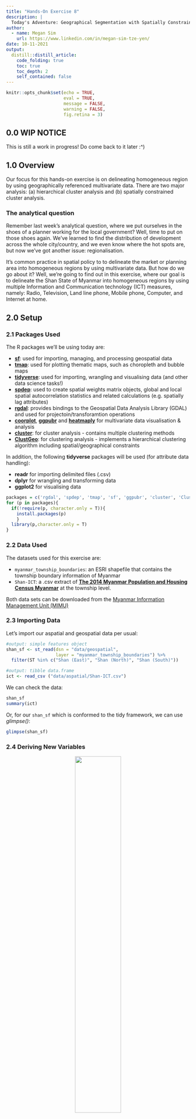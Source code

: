 ```yaml
---
title: "Hands-On Exercise 8"
description: |
  Today's Adventure: Geographical Segmentation with Spatially Constrained Clustering Techniques! We'll learn how to perform both geographical segmentation and cluster analysis - as well as to visusalise those results `r emo::ji("flexed_biceps")` 
author:
  - name: Megan Sim
    url: https://www.linkedin.com/in/megan-sim-tze-yen/
date: 10-11-2021
output:
  distill::distill_article:
    code_folding: true
    toc: true
    toc_depth: 2
    self_contained: false
---
```



```r
knitr::opts_chunk$set(echo = TRUE, 
                      eval = TRUE,
                      message = FALSE,
                      warning = FALSE,
                      fig.retina = 3)
```

## 0.0 WIP NOTICE
This is still a work in progress! Do come back to it later :^)

## 1.0 Overview

Our focus for this hands-on exercise is on delineating homogeneous region by using geographically referenced multivariate data. There are two major analysis: (a) hierarchical cluster analysis and (b) spatially constrained cluster analysis.

### The analytical question 

Remember last week's analytical question, where we put ourselves in the shoes of a planner working for the local government? Well, time to put on those shoes again. We've learned to find the distribution of development across the whole city/country, and we even know where the hot spots are, but now we've got another issue: regionalisation.

It's common practice in spatial policy to to delineate the market or planning area into homogeneous regions by using multivariate data. But how do we go about it? Well, we're going to find out in this exercise, where our goal is to delineate the Shan State of Myanmar into homogeneous regions by using multiple Information and Communication technology (ICT) measures, namely: Radio, Television, Land line phone, Mobile phone, Computer, and Internet at home.  

## 2.0 Setup

### 2.1 Packages Used

The R packages we'll be using today are:

- [**sf**](https://cran.r-project.org/web/packages/sf/index.html): used for importing, managing, and processing geospatial data
- [**tmap**](https://cran.r-project.org/web/packages/tmap/index.html): used for plotting thematic maps, such as choropleth and bubble maps
- [**tidyverse**](https://www.tidyverse.org/): used for importing, wrangling and visualising data (and other data science tasks!)
- [**spdep**](https://cran.r-project.org/web/packages/spdep/index.html): used to create spatial weights matrix objects, global and local spatial autocorrelation statistics and related calculations (e.g. spatially lag attributes)
- [**rgdal**](https://cran.r-project.org/web/packages/rgdal/index.html): provides bindings to the Geospatial Data Analysis Library (GDAL) and used for projectoin/transforamtion operations
- [**coorplot**](https://cran.r-project.org/web/packages/corrplot/vignettes/corrplot-intro.html), [**ggpubr**](https://cran.r-project.org/web/packages/ggpubr/index.html) and [**heatmaply**](https://cran.r-project.org/web/packages/heatmaply/index.html) for multivariate data visualisation & analysis
- [**cluster**](https://cran.r-project.org/web/packages/cluster/): for cluster analysis - contains multiple clustering methods
- [**ClustGeo**](https://cran.r-project.org/web/packages/ClustGeo/vignettes/intro_ClustGeo.html): for clustering analysis - implements a hierarchical clustering algorithm including spatial/geographical constraints

In addition, the following **tidyverse** packages will be used (for attribute data handling):

- **readr** for importing delimited files (.csv)
- **dplyr** for wrangling and transforming data
- **ggplot2** for visualising data

```r
packages = c('rgdal', 'spdep', 'tmap', 'sf', 'ggpubr', 'cluster', 'ClustGeo', 'factoextra', 'NbClust', 'heatmaply', 'corrplot', 'psych', 'tidyverse')
for (p in packages){
  if(!require(p, character.only = T)){
    install.packages(p)
    }
  library(p,character.only = T)
}
```

### 2.2 Data Used
The datasets used for this exercise are:

- `myanmar_township_boundaries`: an ESRI shapefile that contains the township boundary information of Myanmar
- `Shan-ICT`: a .csv extract of [**The 2014 Myanmar Population and Housing Census Myanmar**](https://myanmar.unfpa.org/en/publications/2014-population-and-housing-census-myanmar-data-sheet) at the township level.

Both data sets can be downloaded from the [Myanmar Information Management Unit (MIMU)](http://themimu.info/) 

### 2.3 Importing Data
Let's import our aspatial and geospatial data per usual:

```r
#output: simple features object
shan_sf <- st_read(dsn = "data/geospatial", 
                   layer = "myanmar_township_boundaries") %>%
  filter(ST %in% c("Shan (East)", "Shan (North)", "Shan (South)"))

#output: tibble data.frame
ict <- read_csv ("data/aspatial/Shan-ICT.csv")
```

We can check the data:

```r
shan_sf
summary(ict)
```

Or, for our `shan_sf` which is conformed to the tidy framework, we can use *glimpse()*:

```r
glimpse(shan_sf)
```

### 2.4 Deriving New Variables

<center>
![](https://imgs.xkcd.com/comics/heatmap.png){width=50%}
</center>

Still remember this comic from our [In-Class Exercise 03](https://is415-msty.netlify.app/posts/2021-09-02-in-class-exercise-3/)? As our friends at xkcd put it, the population is not evenly distributed across the map. As such, counting-based map distributions maps roughly start representing the population instead of our topic of interest. In other words, in context of our data, townships with relatively higher total number of households will also have a higher number of households who own radios, TVs, etc. You can refer to the choropleth map comparison in section 3.2 below for an illustration of this point. 

Anyways, absolute values are obviously biased towards the underlying total number of households, which isn't what we want! `r emo::ji("pensive_face")` Since we can't use the absolute values, what should we do? 

Never fear! We'll derive the penetration rate of each ICT variable and use that instead:

```r
ict_derived <- ict %>%
  mutate(`RADIO_PR` = `Radio`/`Total households`*1000) %>%
  mutate(`TV_PR` = `Television`/`Total households`*1000) %>%
  mutate(`LLPHONE_PR` = `Land line phone`/`Total households`*1000) %>%
  mutate(`MPHONE_PR` = `Mobile phone`/`Total households`*1000) %>%
  mutate(`COMPUTER_PR` = `Computer`/`Total households`*1000) %>%
  mutate(`INTERNET_PR` = `Internet at home`/`Total households`*1000) %>%
  rename(`DT_PCODE` =`District Pcode`,`DT`=`District Name`,
         `TS_PCODE`=`Township Pcode`, `TS`=`Township Name`,
         `TT_HOUSEHOLDS`=`Total households`,
         `RADIO`=`Radio`, `TV`=`Television`, 
         `LLPHONE`=`Land line phone`, `MPHONE`=`Mobile phone`,
         `COMPUTER`=`Computer`, `INTERNET`=`Internet at home`) 
```

Let's review the summary statistics of the newly derived penetration rates:

```r
summary(ict_derived)
```

Six new fields have been added into the data.frame: `RADIO_PR`, `TV_PR`, `LLPHONE_PR`, `MPHONE_PR`, `COMPUTER_PR`, and `INTERNET_PR`.

### 2.5 Data Preparation

Let's perform a relational join to update the attribute data of `shan_sf` (geospatial) with the attribute fields of our `ict_dervied` data.frame object (aspatial). We'll do this with *left_join()*:

```r
#output: the data fields from ict_derived are now updated into the data frame of shan_sf
shan_sf <- left_join(shan_sf, 
                     ict_derived, 
                     by=c("TS_PCODE"="TS_PCODE"))
```

## 3.0 Exploratory Data Analysis (EDA)

### 3.1 EDA using statistical graphics

Let's conduct EDA to find the distribution of variables. One great visualisation method is to use a histogram, which easily identifies the overall distribution/skewness of the data values (i.e. left skew, right skew or normal distribution). We'll use `RADIO`:

```r
ggplot(data=ict_derived, 
       aes(x=`RADIO`)) +
  geom_histogram(bins=20, 
                 color="black", 
                 fill="light blue")
```

Meanwhile, if we'd like to detect outliers, we should look to boxplot:

```r
ggplot(data=ict_derived, 
       aes(x=`RADIO`)) +
  geom_boxplot(color="black", 
               fill="light blue")
```

Let's also plot the distribution of the newly derived variables. We'll use `RADIO_PR`:

```r
ggplot(data=ict_derived, 
       aes(x=`RADIO_PR`)) +
  geom_histogram(bins=20, 
                 color="black", 
                 fill="light blue")
```

```r
ggplot(data=ict_derived, 
       aes(x=`RADIO_PR`)) +
  geom_boxplot(color="black", 
               fill="light blue")
```

As we can see, the histogram for our original variable `RADIO` is right-skewed, with extremely far-out outliers (over six times the amount at 50th perenctile!) which means an extensive range. On the flip side, `RADIO_PR` has a relatively normal distribution that is slightly right-skewed, and its range is far more contained. Also notice the difference in the range of the 25th-to-50th percentile, and 50th-to-75th percentile for both: `RADIO` has the latter being significantly longer in range than the former, while `RADIO_PR` has them around the same length.

Let's use multiple histograms to reveal the distribution of the selected variables in the *ict_derived* data.frame:

```r
radio <- ggplot(data=ict_derived, 
             aes(x= `RADIO_PR`)) +
  geom_histogram(bins=20, 
                 color="black", 
                 fill="light blue")
tv <- ggplot(data=ict_derived, 
             aes(x= `TV_PR`)) +
  geom_histogram(bins=20, 
                 color="black", 
                 fill="light blue")
llphone <- ggplot(data=ict_derived, 
             aes(x= `LLPHONE_PR`)) +
  geom_histogram(bins=20, 
                 color="black", 
                 fill="light blue")
mphone <- ggplot(data=ict_derived, 
             aes(x= `MPHONE_PR`)) +
  geom_histogram(bins=20, 
                 color="black", 
                 fill="light blue")
computer <- ggplot(data=ict_derived, 
             aes(x= `COMPUTER_PR`)) +
  geom_histogram(bins=20, 
                 color="black", 
                 fill="light blue")
internet <- ggplot(data=ict_derived, 
             aes(x= `INTERNET_PR`)) +
  geom_histogram(bins=20, 
                 color="black", 
                 fill="light blue")
ggarrange(radio, tv, llphone, mphone, computer, internet, ncol = 3, nrow = 2)
```

Introducing the [*ggarange()*](https://rpkgs.datanovia.com/ggpubr/reference/ggarrange.html) function of the [**ggpubr**](https://rpkgs.datanovia.com/ggpubr/index.html) package! It's used to group the histograms together.

### 3.2 EDA using choropleth map

Let's use a choropleth map to have a look at the distribution of the Radio penetration rate of Shan State (at township level):

```r
qtm(shan_sf, "RADIO_PR")
```

Now, let's compare `RADIO` to `RADIO_PR`. We'll start by looking at the dsitribution of total number of households and number of radios:

In fact, let's illustrate that point:

```r
TT_HOUSEHOLDS.map <- tm_shape(shan_sf) + 
  tm_fill(col = "TT_HOUSEHOLDS",
          n = 5,
          style = "jenks", 
          title = "Total households") + 
  tm_borders(alpha = 0.5) 
RADIO.map <- tm_shape(shan_sf) + 
  tm_fill(col = "RADIO",
          n = 5,
          style = "jenks",
          title = "Number Radio ") + 
  tm_borders(alpha = 0.5) 
tmap_arrange(TT_HOUSEHOLDS.map, RADIO.map,
             asp=NA, ncol=2)
```

Notice that townships with relatively larger number of households also have a relatively higher number of radio ownership. Now, let's look at the distribution of total number of households and Radio penetration rate:

```r
tm_shape(shan_sf) +
    tm_polygons(c("TT_HOUSEHOLDS", "RADIO_PR"),
                style="jenks") +
    tm_facets(sync = TRUE, ncol = 2) +
  tm_legend(legend.position = c("right", "bottom"))+
  tm_layout(outer.margins=0, asp=0)
```

There's a marked difference between that `RADIO` choropleth map and the `RADIO_PR` one: instead of having high densities of radio ownership in the same areas with high levels of households (mostly in the Central areas of the map), we see the more representative penetration rate (where the highest density is in the extremities of the map, one in the North, one in the West and one in the East).

### 3.3 Correlation Analysis

Before we perform cluster analysis, we need to perform correlation analysis so as to ensure that the cluster variables are not highly correlated. "Why?" Well - each variable gets a different weight in cluster analysis. But if you have two variables that are highly correlated (aka collinear) - the concept they represent is effectively similar, and that concept gets twice the weight as other variables since it has two contributor variables. Our solution would hence be skewed towards that concept, which is undesirable. You can read more about it on [this article](https://www.greenbook.org/marketing-research/cluster-analysis).

<center>
![](images/recommended_reading.png){width-90%}
</center>

We'll use use [*corrplot.mixed()*](https://cran.r-project.org/web/packages/corrplot/corrplot.pdf) function of the [**corrplot**](https://cran.r-project.org/web/packages/corrplot/vignettes/corrplot-intro.html) package to visualise and analyse the correlation of the input variables.

```r
cluster_vars.cor = cor(ict_derived[,12:17])
corrplot.mixed(cluster_vars.cor,
         lower = "ellipse", 
               upper = "number",
               tl.pos = "lt",
               diag = "l",
               tl.col = "black")
```

The correlation plot above shows that `COMPUTER_PR` and `INTERNET_PR` are highly correlated, which makes sense considering that a good portion of internet users access it through desktops and laptops. Knowing this, we should only use one of them in the cluster analysis instead of both.

##  4.0 Hierarchy Cluster Analysis

### 4.1 Extrating clustering variables

Firstly, we'll extract the clustering variables from the `shan_sf`:

```r
cluster_vars <- shan_sf %>%
  st_set_geometry(NULL) %>%
  select("TS.x", "RADIO_PR", "TV_PR", "LLPHONE_PR", "MPHONE_PR", "COMPUTER_PR")
head(cluster_vars,10)
```

Note that the final clustering variables list does not include variable `INTERNET_PR` - as we've found from our 3.3 Correlation Analysis, it's highly correlated with the variable `COMPUTER_PR`, so we're using the latter only.

Next, we need to change the rows by township name instead of row number: 

```r
row.names(cluster_vars) <- cluster_vars$"TS.x"
head(cluster_vars,10)
```

Success! The row number has been replaced into the township name.

From there, let's delete the TS.x field:

```r
shan_ict <- select(cluster_vars, c(2:6))
head(shan_ict, 10)
```

### 4.2 Data Standardisation

When multiple variables are used, we'd normally see a difference in the range of their values. However, our analysis will tend to be biased to variables with larger values. To illustrate this point...

Imagine that we're trying to determine a person's level of wealth, and we have the variables "money in their wallet" and "number of houses they own".

<center>
![](images/personA_personB.png){width=80%}
</center>

Person A: has \$100 in their wallet, owns 5 houses. Person B has \$10,000 in their wallet, owns 1 house. 

As humans, our first thought might be "how does Person A afford 5 houses!?" - we *know* that having more houses is a better indicator wealth than cash. But our analysis only looks at the difference - "a difference of 9,900 is more significant than a difference of 4" - and then assign a greater weight to "money in their wallet". 

As such, to prevent such a case from happening, we'll need to standardise the input variables.

#### 4.2.1 Min-Max standardisation

We'll use *normalize()* of the [*heatmaply*](https://cran.r-project.org/web/packages/heatmaply/index.html) package to standardise using the Min-Max method, and display the summary statistics with *summary()*.

```r
shan_ict.std <- normalize(shan_ict)
summary(shan_ict.std)
```

Note that the values range of the Min-max standardised clustering variables are 0-1 now. 

#### 4.2.2 Z-score standardisation

For Z-score standardisation, we assume all variables come from some normal distribution. If we know otherwise, it should not be used. We'll use [*scale()*](https://www.rdocumentation.org/packages/base/versions/3.6.2/topics/scale) of Base R to perform Z-score standardisation. We'll also use [*describe()*](https://www.rdocumentation.org/packages/Hmisc/versions/4.4-0/topics/describe) of [**psych**]( https://cran.r-project.org/web/packages/psych/index.html) package instead of *summary()* since it provides the standard deviation.

```r
shan_ict.z <- scale(shan_ict)
describe(shan_ict.z)
```

Note that the mean and standard deviation of the Z-score standardised clustering variables are 0 and 1 respectively.

#### 4.2.3 Visualising the standardised clustering variables

Other than reviewing the summary statistics of the standardised clustering variables, let's visualise their distribution graphical as well!

```r
r <- ggplot(data=ict_derived, 
             aes(x= `RADIO_PR`)) +
  geom_histogram(bins=20, 
                 color="black", 
                 fill="light blue")
shan_ict_s_df <- as.data.frame(shan_ict.std)
s <- ggplot(data=shan_ict_s_df, 
       aes(x=`RADIO_PR`)) +
  geom_histogram(bins=20, 
                 color="black", 
                 fill="light blue") +
  ggtitle("Min-Max Standardisation")
shan_ict_z_df <- as.data.frame(shan_ict.z)
z <- ggplot(data=shan_ict_z_df, 
       aes(x=`RADIO_PR`)) +
  geom_histogram(bins=20, 
                 color="black", 
                 fill="light blue") +
  ggtitle("Z-score Standardisation")
ggarrange(r, s, z,
          ncol = 3,
          nrow = 1)
```

Did you notice? `r emo::ji("light_bulb")` The overall distribution of the clustering variables will change after the data standardisation. However, **take note** that we should **NOT** perform data standardisation if the values range of the clustering variables isn't very large.  

### 4.3 Computing proximity matrix

Let's compute the proximity matrix by using [*dist()*](https://stat.ethz.ch/R-manual/R-devel/library/stats/html/dist.html) of R. *dist()* supports six distance proximity calculations:

- euclidean
- maximum
- manhattan
- canberra
- binary
- minkowski

*The default is euclidean proximity matrix.*

Here, we'll compute the proximity matrix using *euclidean* method:

```r
proxmat <- dist(shan_ict, method = 'euclidean')
```

Let's inspect the content of `proxmat`:

```r
proxmat
```

### 4.4 Computing hierarchical clustering

While there are several packages which provide hierarchical clustering functions, in this exercise, we'll be introducing the [*hclust()*](https://stat.ethz.ch/R-manual/R-devel/library/stats/html/hclust.html) function of R stats. It employs the agglomeration method to compute the cluster, and supports 8 clustering algorithms: ward.D, ward.D2, single, complete, average(UPGMA), mcquitty(WPGMA), median(WPGMC) and centroid(UPGMC).

We'll try the ward.D method for our hierarchcial cluster analysis:

```r
# output: hclust class object which describes the tree produced by the clustering process
hclust_ward <- hclust(proxmat, method = 'ward.D')
```

We can then *plot()* the tree:

```r
plot(hclust_ward, cex = 0.6)
```

### 4.5 Selecting the optimal clustering algorithm

One of the main challenges of hierarchical clustering is how to identify stronger clustering structures. To address this, we use the [*agnes()*](https://www.rdocumentation.org/packages/cluster/versions/2.1.0/topics/agnes) function of the [**cluster**](https://cran.r-project.org/web/packages/cluster/) package. It functions like *hclust* but with the added benefit of the agglomerative coefficient, which measures the amount of clustering structure found, with Values closer to 1 suggesting a strong clustering structure.

Let's compute the agglomerative coefficients of all hierarchical clustering algorithms to see which ones has the strongest clsutering structure!

```r
m <- c( "average", "single", "complete", "ward")
names(m) <- c( "average", "single", "complete", "ward")
ac <- function(x) {
  agnes(shan_ict, method = x)$ac
}
map_dbl(m, ac)
```

DING-DING-DING! We have a winner: Ward’s method provides the strongest clustering structure among the four methods assessed. Hence, only Ward's method will be used in the subsequent analysis.

### 4.6 Determining Optimal Clusters

Another technical challenge faced when performing clustering analysis is how to determine the optimal clusters to retain. There are [three](https://www.datanovia.com/en/lessons/determining-the-optimal-number-of-clusters-3-must-know-methods/) commonly used methods to determine the optimal clusters:

- [Elbow Method](https://en.wikipedia.org/wiki/Elbow_method_(clustering))
- [Average Silhouette Method](https://www.sciencedirect.com/science/article/pii/0377042787901257?via%3Dihub)
- [Gap Statistic Method](https://statweb.stanford.edu/~gwalther/gap)

For this exercise, we'll be using the gap statistic method.

#### Gap Statistic Method

The [**gap statistic**](http://www.web.stanford.edu/~hastie/Papers/gap.pdf) compares the total within intra-cluster variation for different values of k with their expected values under null reference distribution of the data. The estimate of the optimal clusters will be the value that maximizes the gap statistic. This also implies that the clustering structure is far away from the random uniform distribution of points.

To compute the gap statistic, we'll use the [*clusGap()*](https://www.rdocumentation.org/packages/cluster/versions/2.1.0/topics/clusGap) function of the [**cluster**](https://cran.r-project.org/web/packages/cluster/index.html) package. We'll also be using the the [*hcut*](https://rpkgs.datanovia.com/factoextra/reference/hcut.html) function from the [**factoextra**](https://rpkgs.datanovia.com/factoextra/index.html) package.  

```r
set.seed(12345)
gap_stat <- clusGap(shan_ict, 
                    FUN = hcut, 
                    nstart = 25, 
                    K.max = 10, 
                    B = 50)
print(gap_stat, method = "firstmax")
```

Next, we'll visualise the plot by using the [*fviz_gap_stat()*](https://rpkgs.datanovia.com/factoextra/reference/fviz_nbclust.html) function of [**factoextra**](https://rpkgs.datanovia.com/factoextra/index.html) package:

```r
fviz_gap_stat(gap_stat)
```

Hmm... as we can see, the recommended number of clusters to retain is 1. But that simply isn't logical - one cluster would mean that the whole map is one big cluster, which defeats the purpose of cluster analysis and segmentation `r emo::ji("worried_face")` 

Looking at the gap statistic graph, the 6-cluster gives the largest gap statistic  - so we'll pick that as our best choice.

### 4.7 Interpreting the dendrograms

What is a dendrogram? In a dendrogram, each leaf corresponds to one observation. As we move up the tree, observations that are similar to each other are combined into branches, which are themselves fused at a higher height.

The height of the fusion, provided on the vertical axis, indicates the (dis)similarity between two observations. The higher the height of the fusion, the less similar the observations are. Take note that conclusions about the proximity of two observations can be drawn only based on the height where branches containing those two observations first are fused. We **cannot** use the proximity of two observations along the horizontal axis as a criteria of their similarity.

Let's try plotting a dendrogram with a border around the selected clusters by using the [*rect.hclust()*](https://stat.ethz.ch/R-manual/R-devel/library/stats/html/rect.hclust.html) function of R stats:

```r
plot(hclust_ward, cex = 0.6)
rect.hclust(hclust_ward, 
            k = 6, 
            # specify border colours for rectangles
            border = 2:5)
```

### 4.8 Visually-driven hierarchical clustering analysis

In this section, we'll be building highly interactive or static cluster heatmaps with the [*heatmaply*](https://cran.r-project.org/web/packages/heatmaply/index.html) package.

#### 4.8.1 Transforming the data frame into a matrix

For heatmaps, our data has to be in a data matrix:

```r
shan_ict_mat <- data.matrix(shan_ict)
```

#### 4.8.2 Plotting interactive cluster heatmap using *heatmaply()*

Now, we'll use the [*heatmaply()*](https://talgalili.github.io/heatmaply/reference/heatmaply.html) function of the [heatmaply](https://talgalili.github.io/heatmaply/index.html) package to build an interactive cluster heatmap:

```r
heatmaply(normalize(shan_ict_mat),
          Colv=NA,
          dist_method = "euclidean",
          hclust_method = "ward.D",
          seriate = "OLO",
          colors = Blues,
          k_row = 6,
          margins = c(NA,200,60,NA),
          fontsize_row = 4,
          fontsize_col = 5,
          main="Geographic Segmentation of Shan State by ICT indicators",
          xlab = "ICT Indicators",
          ylab = "Townships of Shan State"
          )
```

### 4.9 Mapping the clusters formed

Using the [*cutree()*](https://stat.ethz.ch/R-manual/R-devel/library/stats/html/cutree.html) function of Base R, we'll derive 6-cluster model. 

```r
# outputs a list object
groups <- as.factor(cutree(hclust_ward, k=6))
```

Since our output is a list object, we'll need to append it back on `shan_sf` to visualise our clusters. Firstly, we'll convert `groups` into a matrix, then append it onto `shan_sf` with *cbind()*, and while we're at it - we'll rename the `as.matrix.groups` field as `CLUSTER`.

```r
shan_sf_cluster <- cbind(shan_sf, as.matrix(groups)) %>%
  rename(`CLUSTER`=`as.matrix.groups.`)
```

Next, let's have a quick plot of a choropleth map of the clusters formed:

```r
qtm(shan_sf_cluster, "CLUSTER")
```

As we can see from our choropleth map above, the clusters are very fragmented. The tends to be one of the major limitations when non-spatial clustering algorithm (in this case, hierarchical clustering) is used.

## 5.0 Spatially Constrained Clustering - SKATER approach

Well, now that we know what a non-spatial clustering algorithm is like, what about spatial clustering algorithms? In this section, we'll learn how derive spatially constrained cluster by using the [*skater()*](https://r-spatial.github.io/spdep/reference/skater.html) method of the [**spdep**](https://r-spatial.github.io/spdep/index.html) package.


### 5.1 Converting into SpatialPolygonsDataFrame

While our heatmaps needed a matrix format, our SKATER function only supports **sp** objects. As such, we'll  need to convert `shan_sf` into SpatialPolygonsDataFrame with the [*as_Spatial()*](https://r-spatial.github.io/sf/reference/coerce-methods.html) method:

```r
shan_sp <- as_Spatial(shan_sf)
```

### 5.2 Computing Neighbour List

Next, we'll use [poly2nd()](https://r-spatial.github.io/spdep/reference/poly2nb.html) to compute the neighbours list from polygon list:

```r
shan.nb <- poly2nb(shan_sp)
summary(shan.nb)
```

Now, let's get to plotting. Since we can now plot the community area boundaries as well,let's plot that graph on top of the map, like so:

```r
# sets boundaries
plot(shan_sp, 
     border=grey(.5))
# plot the neighbour list object
# coordinates applied to the original SpatialPolygonDataFrame to extract centroids
plot(shan.nb,  
     coordinates(shan_sp), 
     col="blue", 
     add=TRUE)
```

**NOTE**: if you plot the network first and then the boundaries, some of the areas will be clipped. This is because the plotting area is determined by the characteristics of the first plot. In this example, since the boundary map extends further than the graph, we should plot it first.

### 5.3 Computing minimum spanning tree

#### 5.3.1 Calculating edge costs

We'll use [*nbcosts()*](https://r-spatial.github.io/spdep/reference/nbcosts.html) of the **spdep** package to compute the cost of each edge aka the distance between nodes:

```r
lcosts <- nbcosts(shan.nb, shan_ict)
```

This is the notion of a generalised weight for a spatial weights matrix: for each observation, this gives the pairwise dissimilarity between its values on the five variables and the values for the neighbouring observation (from the neighbour list).

Next, let's  incorporate these costs into a weights object the same way we did in the calculation of inverse of distance weights: we'll convert it into a list weights object by specifying the just computed ***lcosts*** as the weights. We'll use [*nb2listw()*](https://r-spatial.github.io/spdep/reference/nb2listw.html), like so:.

```r
# style="B" to make sure that the cost values are not row-standardised
shan.w <- nb2listw(shan.nb, 
                   lcosts, 
                   style="B")
summary(shan.w)
```

#### 5.3.2 Computing minimum spanning tree

We'll compute the minimum spanning tree with [*mstree()*](https://r-spatial.github.io/spdep/reference/mstree.html):

```r
shan.mst <- mstree(shan.w)
```

After computing the MST, we can check its class and dimension:

```r
class(shan.mst)
dim(shan.mst)
```

"Wait a moment, why is the dimension 54 and not 55?" You might be wondering. Don't worry: this happens because the minimum spanning tree consists on n-1 edges (links) in order to traverse all the nodes.

Let's also display the content of `shan.mst`: 

```r
head(shan.mst)
```

Now that we have a rough overview of our MST, it's time to plot! Our goal is to see how the initial neighbour list is simplified to just one edge connecting each of the nodes, while passing through all the nodes. Like before, we'll plot it together with the township boundaries.

```r
plot(shan_sp, border=gray(.5))
plot.mst(shan.mst, 
         coordinates(shan_sp), 
         col="blue", 
         cex.lab=0.7, 
         cex.circles=0.005, 
         add=TRUE)
```

### 5.4 Computing spatially constrained clusters using SKATER method

Now to the meat of the section! Let's compute the spatially constrained cluster using [*skater()*](https://r-spatial.github.io/spdep/reference/skater.html):

```r
clust6 <- skater(edges = shan.mst[,1:2], 
                 data = shan_ict, 
                 method = "euclidean", 
                 ncuts = 5)
```

The *skater()* method takes three mandatory arguments:
- the first two columns of the MST matrix (i.e. not the cost)
- the data matrix (to update the costs as units are being grouped)
- the number of cuts. Note that it is set to **one less than the number of clusters** to represent the number of cuts

```r
str(clust6)
```

Did you notice? The grouops vector contains labels of hte cluster to which each observation belongs - followed by a detailed summary for each of the clustesr in `edges.groups`. Also take note that the sum of squares measures are given as ssto for the total and ssw to show the effect of each of the cuts on the overall criterion.

Let's check the cluster assignment:

```r
ccs6 <- clust6$groups
ccs6
```

We can also check the number of observations per cluster with *table()*:

```r
table(ccs6)
```

Lastly, let's plot the pruned tree that shows the five clusters on top of the townshop area: 

```r
plot(shan_sp, border=gray(.5))
plot(clust6, 
     coordinates(shan_sp), 
     cex.lab=.7,
     groups.colors=c("red","green","blue", "brown", "pink"),
     cex.circles=0.005, 
     add=TRUE)
```

### 5.5 Visualising the clusters in choropleth map

Let's plot the newly derived clusters by using SKATER method!

```r
groups_mat <- as.matrix(clust6$groups)
shan_sf_spatialcluster <- cbind(shan_sf_cluster, as.factor(groups_mat)) %>%
  rename(`SP_CLUSTER`=`as.factor.groups_mat.`)
qtm(shan_sf_spatialcluster, "SP_CLUSTER")
```

We should also compare the hierarchical clustering and spatially constrained hierarchical clustering maps:

```r
hclust.map <- qtm(shan_sf_cluster,
                  "CLUSTER") + 
  tm_borders(alpha = 0.5) 
shclust.map <- qtm(shan_sf_spatialcluster,
                   "SP_CLUSTER") + 
  tm_borders(alpha = 0.5) 
tmap_arrange(hclust.map, shclust.map,
             asp=NA, ncol=2)
```

## 6.0 End Notes

With that, we've learned how to perform both non-spatial clustering and spatially-constrained clustering, from data prep to visualisation! Tune in next week for more geospatial analytics tips `r emo::ji("smile")` 